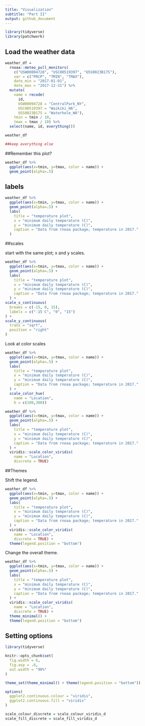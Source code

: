 ```yaml
---
title: "Visualization"
subtitle: "Part II"
output: github_document
---
```


```r
library(tidyverse)
library(patchwork)
```

## Load the weather data

```r
weather_df = 
  rnoaa::meteo_pull_monitors(
    c("USW00094728", "USC00519397", "USS0023B17S"),
    var = c("PRCP", "TMIN", "TMAX"), 
    date_min = "2017-01-01",
    date_max = "2017-12-31") %>%
  mutate(
    name = recode(
      id, 
      USW00094728 = "CentralPark_NY", 
      USC00519397 = "Waikiki_HA",
      USS0023B17S = "Waterhole_WA"),
    tmin = tmin / 10,
    tmax = tmax / 10) %>%
  select(name, id, everything())

weather_df

##keep everything else
```


##Remember this plot?





```r
weather_df %>%
  ggplot(aes(x=tmin, y=tmax, color = name)) +
  geom_point(alpha=.5)
```





## labels

```r
weather_df %>%
  ggplot(aes(x=tmin, y=tmax, color = name)) +
  geom_point(alpha=.5) +
  labs(
    title = "temperature plot",
    x = "minimum daily temperature (C)",
    y = "minimum daily temperature (C)",
    caption = "Data from rnoaa package; temperature in 2017."
  )
```




##scales

start with the same plot; x and y scales.
```r
weather_df %>%
  ggplot(aes(x=tmin, y=tmax, color = name)) +
  geom_point(alpha=.5) +
  labs(
    title = "temperature plot",
    x = "minimum daily temperature (C)",
    y = "minimum daily temperature (C)",
    caption = "Data from rnoaa package; temperature in 2017."
  ) +
scale_x_continuous(
  breaks = c(-15, 0, 15),
  labels = c("-15 C", "0", "15")
) +
scale_y_continuous(
  trans = "sqrt",
  position = "right"
)
```





Look at color scales

```r
weather_df %>%
  ggplot(aes(x=tmin, y=tmax, color = name)) +
  geom_point(alpha=.5) +
  labs(
    title = "temperature plot",
    x = "minimum daily temperature (C)",
    y = "minimum daily temperature (C)",
    caption = "Data from rnoaa package; temperature in 2017."
  ) +
  scale_color_hue(
    name = "Location",
    h = c(100,300))
```



```r
weather_df %>%
  ggplot(aes(x=tmin, y=tmax, color = name)) +
  geom_point(alpha=.5) +
  labs(
    title = "temperature plot",
    x = "minimum daily temperature (C)",
    y = "minimum daily temperature (C)",
    caption = "Data from rnoaa package; temperature in 2017."
  ) +
  viridis::scale_color_viridis(
    name = "Location",
    discrete = TRUE)
```





##Themes


Shift the legend.
```r
weather_df %>%
  ggplot(aes(x=tmin, y=tmax, color = name)) +
  geom_point(alpha=.5) +
  labs(
    title = "temperature plot",
    x = "minimum daily temperature (C)",
    y = "minimum daily temperature (C)",
    caption = "Data from rnoaa package; temperature in 2017."
  ) +
  viridis::scale_color_viridis(
    name = "Location",
    discrete = TRUE) +
  theme(legend.position = "bottom")
```



Change the overall theme.
```r
weather_df %>%
  ggplot(aes(x=tmin, y=tmax, color = name)) +
  geom_point(alpha=.5) +
  labs(
    title = "temperature plot",
    x = "minimum daily temperature (C)",
    y = "minimum daily temperature (C)",
    caption = "Data from rnoaa package; temperature in 2017."
  ) +
  viridis::scale_color_viridis(
    name = "Location",
    discrete = TRUE) +
  theme_minimal() + 
  theme(legend.position = "bottom")
```



## Setting options
```r
library(tidyverse)

knitr::opts_chunk$set(
  fig.width = 6,
  fig.asp = .6,
  out.width = "90%"
)

theme_set(theme_minimal() + theme(legend.position = "bottom"))

options(
  ggplot2.continuous.colour = "viridis",
  ggplot2.continuous.fill = "viridis"
)

scale_colour_discrete = scale_colour_viridis_d
scale_fill_discrete = scale_fill_viridis_d
```

